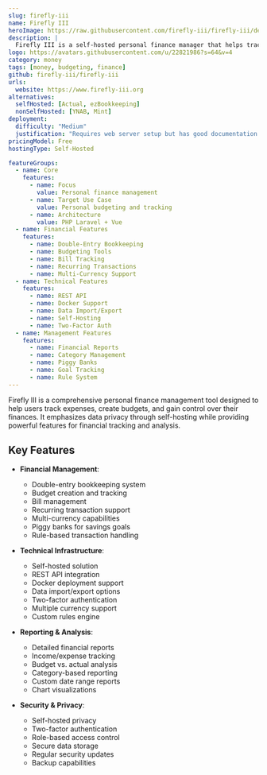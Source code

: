 ```yaml
---
slug: firefly-iii
name: Firefly III
heroImage: https://raw.githubusercontent.com/firefly-iii/firefly-iii/develop/.github/assets/img/imac-complete.png
description: |
  Firefly III is a self-hosted personal finance manager that helps track expenses and income, create budgets, and generate financial reports while maintaining complete data privacy and control.
logo: https://avatars.githubusercontent.com/u/22821986?s=64&v=4
category: money
tags: [money, budgeting, finance]
github: firefly-iii/firefly-iii
urls:
  website: https://www.firefly-iii.org
alternatives:
  selfHosted: [Actual, ezBookkeeping]
  nonSelfHosted: [YNAB, Mint]
deployment:
  difficulty: "Medium"
  justification: "Requires web server setup but has good documentation and multiple deployment options."
pricingModel: Free
hostingType: Self-Hosted

featureGroups:
  - name: Core
    features:
      - name: Focus
        value: Personal finance management
      - name: Target Use Case
        value: Personal budgeting and tracking
      - name: Architecture
        value: PHP Laravel + Vue
  - name: Financial Features
    features:
      - name: Double-Entry Bookkeeping
      - name: Budgeting Tools
      - name: Bill Tracking
      - name: Recurring Transactions
      - name: Multi-Currency Support
  - name: Technical Features
    features:
      - name: REST API
      - name: Docker Support
      - name: Data Import/Export
      - name: Self-Hosting
      - name: Two-Factor Auth
  - name: Management Features
    features:
      - name: Financial Reports
      - name: Category Management
      - name: Piggy Banks
      - name: Goal Tracking
      - name: Rule System
---
```


Firefly III is a comprehensive personal finance management tool designed to help users track expenses, create budgets, and gain control over their finances. It emphasizes data privacy through self-hosting while providing powerful features for financial tracking and analysis.

## Key Features

- **Financial Management**:

  - Double-entry bookkeeping system
  - Budget creation and tracking
  - Bill management
  - Recurring transaction support
  - Multi-currency capabilities
  - Piggy banks for savings goals
  - Rule-based transaction handling

- **Technical Infrastructure**:

  - Self-hosted solution
  - REST API integration
  - Docker deployment support
  - Data import/export options
  - Two-factor authentication
  - Multiple currency support
  - Custom rules engine

- **Reporting & Analysis**:

  - Detailed financial reports
  - Income/expense tracking
  - Budget vs. actual analysis
  - Category-based reporting
  - Custom date range reports
  - Chart visualizations

- **Security & Privacy**:
  - Self-hosted privacy
  - Two-factor authentication
  - Role-based access control
  - Secure data storage
  - Regular security updates
  - Backup capabilities
